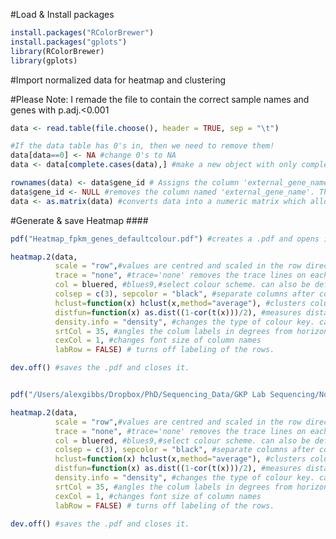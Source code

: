 #Load & Install packages
```r
install.packages("RColorBrewer")
install.packages("gplots")
library(RColorBrewer)
library(gplots)
```

#Import normalized data for heatmap and clustering

#Please Note: I remade the file to contain the correct sample names and genes with p.adj.<0.001
```r
data <- read.table(file.choose(), header = TRUE, sep = "\t")

#If the data table has 0's in, then we need to remove them!
data[data==0] <- NA #change 0's to NA
data <- data[complete.cases(data),] #make a new object with only complete values. i.e. no NA's

rownames(data) <- data$gene_id # Assigns the column 'external_gene_name' as the rownames. makes the first column the rownames. change the column name to whatever its called in the dataset.
data$gene_id <- NULL #removes the column named 'external_gene_name'. This is because we have assigned external_gene_name as the rownames.
data <- as.matrix(data) #converts data into a numeric matrix which allows heatmap generation.
```

#Generate & save Heatmap ####
```r
pdf("Heatmap_fpkm_genes_defaultcolour.pdf") #creates a .pdf and opens it.

heatmap.2(data, 
          scale = "row",#values are centred and scaled in the row direction. can also be col or none
          trace = "none", #trace='none' removes the trace lines on each row/column.
          col = bluered, #blues9,#select colour scheme. can also be default (delete the row) or bluered etc
          colsep = c(3), sepcolor = "black", #separate columns after column 4. separation colour is white. to separate more columns, use c(1, 2, 4) etc.
          hclust=function(x) hclust(x,method="average"), #clusters columns using average linkage.
          distfun=function(x) as.dist((1-cor(t(x)))/2), #measures distance between columns using 1 minus Pearsons correlation
          density.info = "density", #changes the type of colour key. can also be histogram or none.
          srtCol = 35, #angles the colum labels in degrees from horizontal.
          cexCol = 1, #changes font size of column names
          labRow = FALSE) # turns off labeling of the rows.

dev.off() #saves the .pdf and closes it.


pdf("/Users/alexgibbs/Dropbox/PhD/Sequencing_Data/GKP Lab Sequencing/Novogene/UWBCC1 RNAseq/X204SC21100066-Z01-F002/Result_X204SC21100066-Z01-F002/Heatmap_fpkm_sig.genes_defaultcolour.pdf") #creates a .pdf and opens it.

heatmap.2(data, 
          scale = "row",#values are centred and scaled in the row direction. can also be col or none
          trace = "none", #trace='none' removes the trace lines on each row/column.
          col = bluered, #blues9,#select colour scheme. can also be default (delete the row) or bluered etc
          colsep = c(3), sepcolor = "black", #separate columns after column 4. separation colour is white. to separate more columns, use c(1, 2, 4) etc.
          hclust=function(x) hclust(x,method="average"), #clusters columns using average linkage.
          distfun=function(x) as.dist((1-cor(t(x)))/2), #measures distance between columns using 1 minus Pearsons correlation
          density.info = "density", #changes the type of colour key. can also be histogram or none.
          srtCol = 35, #angles the colum labels in degrees from horizontal.
          cexCol = 1, #changes font size of column names
          labRow = FALSE) # turns off labeling of the rows.

dev.off() #saves the .pdf and closes it.
```
